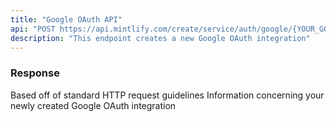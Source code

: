 ```yaml
---
title: "Google OAuth API"
api: "POST https://api.mintlify.com/create/service/auth/google/{YOUR_GOOGLE_OAUTH_INTEGRATION_NAME}"
description: "This endpoint creates a new Google OAuth integration"
---
```


### Response

<ResponseField name="statusCode" type="number">
  Based off of standard HTTP request guidelines
</ResponseField>

<ResponseField name="body" type="object">
  Information concerning your newly created Google OAuth integration
</ResponseField>